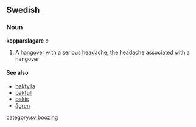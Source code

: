 ==Swedish==
===Noun===
'''kopparslagare''' ''c''

#A [[hangover]] with a serious [[headache]]; the headache associated with a hangover

====See also====
*[[bakfylla]]
*[[bakfull]] 
*[[bakis]]
*[[ågren]]

[[category:sv:boozing]]